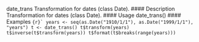 date_trans Transformation for dates (class Date).
#### Description
Transformation for dates (class Date).
#### Usage
date_trans()
#### Examples
```{r}`
years <- seq(as.Date("1910/1/1"), as.Date("1999/1/1"), "years")
t <- date_trans()
t$transform(years)
t$inverse(t$transform(years))
t$format(t$breaks(range(years)))
```
